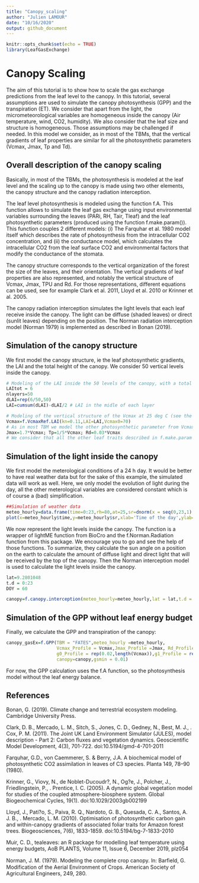 ```yaml
---
title: "Canopy_scaling"
author: "Julien LAMOUR"
date: "10/16/2020"
output: github_document
---
```


```r

knitr::opts_chunk$set(echo = TRUE)
library(LeafGasExchange)
```

# Canopy Scaling


The aim of this tutorial is to show how to scale the gas exchange predictions from the leaf level to the canopy. In this tutorial, several assumptions are used to simulate the canopy photosynthesis (GPP) and the transpiration (ET). We consider that apart from the light, the micrometeorological variables are homogeneous inside the canopy (Air temperature, wind, CO2, humidity). We also consider that the leaf size and structure is homogeneous. Those assumptions may be challenged if needed. In this model we consider, as in most of the TBMs, that the vertical gradients of leaf properties are similar for all the photosynthetic parameters (Vcmax, Jmax, Tp and Td).

## Overall description of the canopy scaling

Basically, in most of the TBMs, the photosynthesis is modeled at the leaf level and the scaling up to the canopy is made using two other elements, the canopy structure and the canopy radiation interception.

The leaf level photosynthesis is modeled using the function f.A. This function allows to simulate the leaf gas exchange using input environmental variables surrounding the leaves (PARi, RH, Tair, Tleaf) and the leaf photosynthetic parameters (produced using the function f.make.param()). This function couples 2 different models:  (i) The Farquhar et al. 1980 model itself which describes the rate of photosynthesis from the intracellular CO2 concentration, and (ii) the conductance model, which calculates the intracellular CO2 from the leaf surface CO2 and environmental factors that modify the conductance of the stomata. 

The canopy structure corresponds to the vertical organization of the forest the size of the leaves, and their orientation. The vertical gradients of leaf properties are also represented, and notably the vertical structure of Vcmax, Jmax, TPU and Rd. For those representations, different equations can be used, see for example Clark et al. 2011, Lloyd et al. 2010 or Krinner et al. 2005. 

The canopy radiation interception simulates the light levels that each leaf receive inside the canopy. The light can be diffuse (shaded leaves) or direct (sunlit leaves) depending on the position. The Norman radiation interception model (Norman 1979) is implemented as described in Bonan (2019).


## Simulation of the canopy structure

We first model the canopy structure, ie the leaf photosynthetic gradients, the LAI and the total height of the canopy. We consider 50 vertical levels inside the canopy.

```r
# Modeling of the LAI inside the 50 levels of the canopy, with a total LAI of 6.2
LAItot = 6
nlayers=50
dLAI=rep(6/50,50)
LAI=cumsum(dLAI)-dLAI/2 # LAI in the midle of each layer

# Modeling of the vertical structure of the Vcmax at 25 deg C (see the help of the function)
Vcmax=f.VcmaxRef.LAI(kn=0.11,LAI=LAI,Vcmax0=70)
# As in most TBM we model the other photosynthetic parameter from Vcmax
Jmax=1.7*Vcmax; Tp=1/5*Vcmax; Rd=0.03*Vcmax
# We consider that all the other leaf traits described in f.make.param are not vertically structured
```


## Simulation of the light inside the canopy

We first model the meterological conditions of a 24 h day. It would be better to have real weather data but for the sake of this example, the simulated data will work as well. Here, we only model the evolution of light during the day, all the other meterological variables are considered constant which is of course a (bad) simplification. 


```r
##Simulation of weather data
meteo_hourly=data.frame(time=0:23,rh=80,at=25,sr=dnorm(x = seq(0,23,1),mean = 12,sd = 2.5)/0.16*2000,tl=25)
plot(x=meteo_hourly$time,y=meteo_hourly$sr,xlab='Time of the day',ylab='PPFD in micro mol m-2 s-1')

```


We now represent the light levels inside the canopy. The function is a wrapper of lightME function from BioCro and the f.Norman.Radiation function from this package. We encourage you to go and see the help of those functions. To summarize, they calculate the sun angle on a position on the earth to calculate the amount of diffuse light and direct light that will be received by the top of the canopy. Then the Norman interception model is used to calculate the light levels inside the canopy.

```r
lat=9.2801048
t.d = 0:23
DOY = 60

canopy=f.canopy.interception(meteo_hourly=meteo_hourly,lat = lat,t.d = t.d,DOY = DOY,nlayers = nlayers,dLAI = dLAI)

```

## Simulation of the GPP without leaf energy budget

Finally, we calculate the GPP and transpiration of the canopy:

```r
canopy_gasEx=f.GPP(TBM = "FATES",meteo_hourly =meteo_hourly,
                   Vcmax_Profile = Vcmax,Jmax_Profile =Jmax, Rd_Profile =Rd ,Tp_Profile = Tp,
                   g0_Profile = rep(0.02,length(Vcmax)),g1_Profile = rep(4,length(Vcmax)),
                   canopy=canopy,gsmin = 0.01)
```

For now, the GPP calculation uses the f.A function, so the photosynthesis model without the leaf energy balance. 


## References
Bonan, G. (2019). Climate change and terrestrial ecosystem modeling. Cambridge University Press.

Clark, D. B., Mercado, L. M., Sitch, S., Jones, C. D., Gedney, N., Best, M. J., . Cox, P. M. (2011). The Joint UK Land Environment Simulator (JULES), model description - Part 2: Carbon fluxes and vegetation dynamics. Geoscientific Model Development, 4(3), 701-722. doi:10.5194/gmd-4-701-2011

Farquhar, G.D., von Caemmerer, S. & Berry, J.A. A biochemical model of photosynthetic CO2 assimilation in leaves of C3 species. Planta 149, 78–90 (1980).

Krinner, G., Viovy, N., de Noblet-Ducoudr?, N., Og?e, J., Polcher, J., Friedlingstein, P., . Prentice, I. C. (2005). A dynamic global vegetation model for studies of the coupled atmosphere-biosphere system. Global Biogeochemical Cycles, 19(1). doi:10.1029/2003gb002199

Lloyd, J., Pati?o, S., Paiva, R. Q., Nardoto, G. B., Quesada, C. A., Santos, A. J. B., . Mercado, L. M. (2010). Optimisation of photosynthetic carbon gain and within-canopy gradients of associated foliar traits for Amazon forest trees. Biogeosciences, 7(6), 1833-1859. doi:10.5194/bg-7-1833-2010

Muir, C. D., tealeaves: an R package for modelling leaf temperature using energy budgets, AoB PLANTS, Volume 11, Issue 6, December 2019, plz054

Norman, J. M. (1979). Modeling the complete crop canopy. ln: Barﬁeld, G. Modification of the Aerial Environment of Crops. American Society of Agricultural Engineers, 249, 280.






